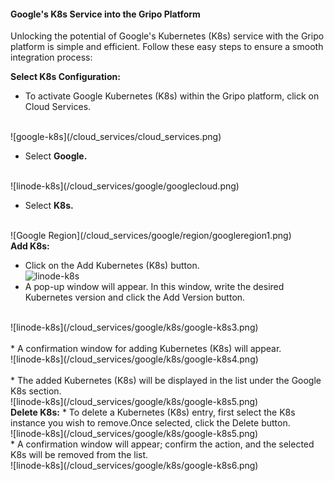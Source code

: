#### Google's K8s Service into the Gripo Platform

Unlocking the potential of Google's Kubernetes (K8s) service with the Gripo platform is simple and efficient. Follow these easy steps to ensure a smooth integration process:

<b>Select K8s Configuration:</b>
* To activate Google Kubernetes (K8s) within the Gripo platform, click on Cloud Services.
<br />
![google-k8s](/cloud_services/cloud_services.png)<br />

* Select <b>Google.</b>
<br />
![linode-k8s](/cloud_services/google/googlecloud.png)<br />

* Select <b>K8s.</b>
<br />
![Google Region](/cloud_services/google/region/googleregion1.png) <br />
<b> Add K8s:</b>

* Click on the Add Kubernetes (K8s) button.<br />
![linode-k8s](/cloud_services/google/k8s/google-k8s2.png)<br />
* A pop-up window will appear. In this window, write the desired Kubernetes version and click the Add Version button.
<br />
![linode-k8s](/cloud_services/google/k8s/google-k8s3.png)<br />
<br />
* A confirmation window for adding Kubernetes (K8s) will appear.
<br />
![linode-k8s](/cloud_services/google/k8s/google-k8s4.png)<br />
<br />
* The added Kubernetes (K8s) will be displayed in the list under the Google K8s section.
<br />
![linode-k8s](/cloud_services/google/k8s/google-k8s5.png)<br />
<b> Delete K8s:</b>
* To delete a Kubernetes (K8s) entry, first select the K8s instance you wish to remove.Once selected, click the Delete button. 

<br />
![linode-k8s](/cloud_services/google/k8s/google-k8s5.png)<br />
* A confirmation window will appear; confirm the action, and the selected K8s will be removed from the list.
<br />![linode-k8s](/cloud_services/google/k8s/google-k8s6.png)<br />





